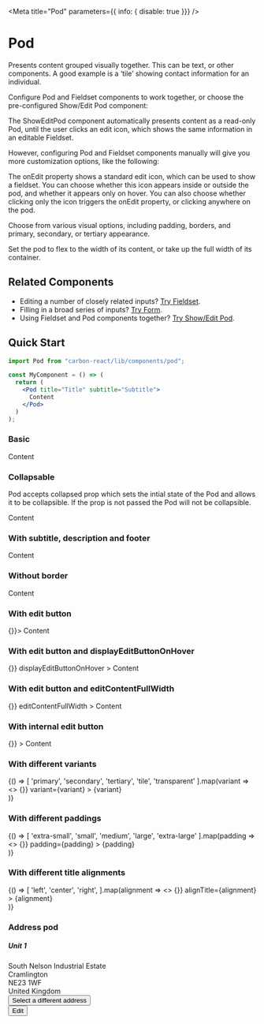 
<Meta
  title="Pod"
  parameters={{ info: { disable: true }}}
/>

# Pod
Presents content grouped visually together. This can be text, or other components. A good example is a ‘tile’ showing contact information for an individual.

Configure Pod and Fieldset components to work together, or choose the pre-configured Show/Edit Pod component:

The ShowEditPod component automatically presents content as a read-only Pod, until the user clicks an edit icon, which shows the same information in an editable Fieldset.

However, configuring Pod and Fieldset components manually will give you more customization options, like the following:

The onEdit property shows a standard edit icon, which can be used to show a fieldset. You can choose whether this icon appears inside or outside the pod, and whether it appears only on hover. You can also choose whether clicking only the icon triggers the onEdit property, or clicking anywhere on the pod.

Choose from various visual options, including padding, borders, and primary, secondary, or tertiary appearance.

Set the pod to flex to the width of its content, or take up the full width of its container.

## Related Components
- Editing a number of closely related inputs? [Try Fieldset](/?path=/docs/design-system-fieldset-address-fieldset-examples--canada "Fieldset").
- Filling in a broad series of inputs? [Try Form](/?path=/docs/design-system-form--basic-with-sticky-footer "Form").
- Using Fieldset and Pod components together? [Try Show/Edit Pod](/?path=/story/showeditpod--default "Show/Edit Pod").

## Quick Start

```jsx
import Pod from "carbon-react/lib/components/pod";

const MyComponent = () => (
  return (
    <Pod title="Title" subtitle="Subtitle">
      Content
    </Pod>
  )
);
```

### Basic

<Preview>
  <Story name="Basic">
    <Pod title="Title">
      Content
    </Pod>
  </Story>
</Preview>

### Collapsable

Pod accepts collapsed prop which sets the intial state of the Pod and allows it
to be collapsible. If the prop is not passed the Pod will not be collapsible.

<Preview>
  <Story name="Collapsable" >
    <Pod title="Title" collapsed>
      Content
    </Pod>
  </Story>
</Preview>

### With subtitle, description and footer

<Preview>
  <Story name="With subtitle description and footer">
    <Pod title="Title" subtitle="Subtitle" description="Description" footer="Footer">
      Content
    </Pod>
  </Story>
</Preview>

### Without border

<Preview>
  <Story name="Without border">
    <Pod title="Title" subtitle="Subtitle" description="Description" footer="Footer" border={false}>
      Content
    </Pod>
  </Story>
</Preview>

### With edit button

<Preview>
  <Story name="With edit button">
    <Pod title="Title" subtitle="Subtitle" description="Description" footer="Footer" onEdit={() => {}}>
      Content
    </Pod>
  </Story>
</Preview>

### With edit button and displayEditButtonOnHover

<Preview>
  <Story name="With displayEditButtonOnHover">
    <Pod
      title="Title"
      subtitle="Subtitle"
      description="Description"
      footer="Footer"
      onEdit={() => {}}
      displayEditButtonOnHover
    >
      Content
    </Pod>
  </Story>
</Preview>

### With edit button and editContentFullWidth

<Preview>
  <Story name="With editContentFullWidth">
    <Pod
      title="Title"
      subtitle="Subtitle"
      description="Description"
      footer="Footer"
      onEdit={() => {}}
      editContentFullWidth
    >
      Content
    </Pod>
  </Story>
</Preview>

### With internal edit button

<Preview>
  <Story name="With internal edit button">
    <Pod
      title="Title"
      subtitle="Subtitle"
      description="Description"
      footer="Footer"
      internalEditButton
      onEdit={() => {}}
    >
      Content
    </Pod>
  </Story>
</Preview>

### With different variants

<Preview>
  <Story name="With different variants">
    {() => [
      'primary',
      'secondary',
      'tertiary',
      'tile',
      'transparent'
    ].map(variant =>
      <>
        <Pod 
          title="Title"
          subtitle="Subtitle"
          description="Description"
          footer="Footer"
          onEdit={() => {}}
          variant={variant}
        >
          {variant}
        </Pod>
        <div style={{ marginBottom: 24 }}/>
      </>
    )}
  </Story>
</Preview>

### With different paddings

<Preview>
  <Story name="With different paddings">
    {() => [
      'extra-small',
      'small',
      'medium',
      'large',
      'extra-large'
    ].map(padding =>
      <>
        <Pod
          title="Title"
          subtitle="Subtitle"
          description="Description"
          footer="Footer"
          onEdit={() => {}}
          padding={padding}
        >
          {padding}
        </Pod>
        <div style={{ marginBottom: 24 }}/>
      </>
    )}
  </Story>
</Preview>

### With different title alignments

<Preview>
  <Story name="With different title alignments">
    {() => [
      'left',
      'center',
      'right',
    ].map(alignment =>
      <>
        <Pod
          title="Title"
          subtitle="Subtitle"
          description="Description"
          footer="Footer"
          onEdit={() => {}}
          alignTitle={alignment}
        >
          {alignment}
        </Pod>
        <div style={{ marginBottom: 24 }}/>
      </>
    )}
  </Story>
</Preview>

### Address pod
<Preview>
  <Story name="address example">
    <Pod
      internalEditButton
      variant='tertiary'
    >
      <h5 style={ { margin: 0 } }>Unit 1</h5>
      <div>South Nelson Industrial Estate</div>
      <div>Cramlington</div>
      <div>NE23 1WF</div>
      <div>United Kingdom</div>
      <div style={ { fontWeight: 900, borderTop: '1px solid #ccd6db', marginTop: '15px', paddingTop: '5px' } }>
        <Button 
          buttonType='tertiary'
          size='small'
          styleOverride={{
            root: {
              paddingLeft: 0,
              paddingRight: 0
            }
          }}
        >Select a different address</Button>
      </div>
      <div style={ { position: 'absolute', right: '8px', top: '8px' } }>
        <Button 
          buttonType='tertiary'
          size='small'
          iconType='edit'
          iconPosition='after'>Edit</Button>
      </div>
    </Pod>
  </Story>
</Preview>
